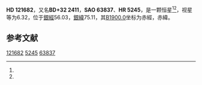 {{Starbox begin
| name = HD 121682
}}
{{Starbox observe
| epoch = [[J2000.0|J2000.0]]
| constell = {{星座名待查}}<ref name=SIMBAD>{{cite web
 | url=http://simbad.u-strasbg.fr/simbad/sim-id?Ident=HR+5245
 | title =Pulsating variable Star
 | publisher=Centre de Données astronomiques de Strasbourg
 | work=SIMBAD
 | accessdate=2012-07-13}}</ref><ref name=DATA>{{cite web
 | url=http://vizier.u-strasbg.fr/viz-bin/VizieR-5?-out.add=.&-source=5050&-corr=PK=HR&-out.max=9999&HR=5245
 | title=VizieR Detailed Page
 | accessdate=2012-07-13
 | archive-date=2016-03-05
 | archive-url=https://web.archive.org/web/20160305045305/http://vizier.u-strasbg.fr/viz-bin/VizieR-5?-out.add=.&-source=5050&-corr=PK=HR&-out.max=9999&HR=5245
 | dead-url=no
 }}</ref>
| 星官 = 
| ra = {{RA|13|56|10.5}}<ref name=SIMBAD /><ref name=DATA />
| dec = {{DEC|+32|1|57}}<ref name=SIMBAD /><ref name=DATA />
| appmag_v = 6.32<ref name=SIMBAD /><ref name=DATA />
}}
{{Starbox character
| class = F4IV-V<ref name=SIMBAD /><ref name=DATA />
| b-v = 0.37<ref name=SIMBAD /><ref name=DATA />
| u-b = 0.06<ref name=SIMBAD /><ref name=DATA />
| r-i = <ref name=SIMBAD /><ref name=DATA />
| variable = 
}}
{{Starbox astrometry
| radial_v = 0.06
| prop_mo_ra = -22
| parallax = 0.014
| p_error = 
}}
{{Starbox catalog
| names =BD+32 2411，[[SAO星表|SAO]] 63837，[[HD星表|HD]] 121682，[[HR星表|HR]] 5245}}
{{Starbox reference |Simbad=HR+5245}}
{{Starbox end}}

'''HD 121682'''，又名'''BD+32 2411'''，'''SAO 63837'''、'''HR 5245'''，是一颗恒星<ref name=SIMBAD /><ref name=DATA />，视星等为6.32，位于[[銀道座標系|銀經]]56.03，[[銀道座標系|銀緯]]75.11，其[[B1900.0|B1900.0]]坐标为赤經{{RA|13|51|44.2}}，赤緯{{DEC|+32|75.11|14}}。

== 参考文献 ==
{{reflist}}

{{star-stub}}

[[Category:HD和HDE天體|121682]]
[[Category:HR天體|5245]]
[[Category:SAO天體|63837]]